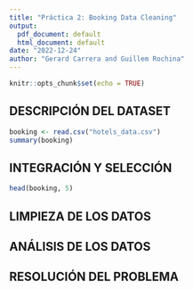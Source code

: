 ```yaml
---
title: "Práctica 2: Booking Data Cleaning"
output:
  pdf_document: default
  html_document: default
date: "2022-12-24"
author: "Gerard Carrera and Guillem Rochina"
---
```


```r
knitr::opts_chunk$set(echo = TRUE)
```

## DESCRIPCIÓN DEL DATASET

```r
booking <- read.csv("hotels_data.csv")
summary(booking)
```

## INTEGRACIÓN Y SELECCIÓN

```r
head(booking, 5)
```

## LIMPIEZA DE LOS DATOS

## ANÁLISIS DE LOS DATOS

## RESOLUCIÓN DEL PROBLEMA
